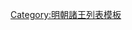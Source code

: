 {{ming|title=明朝衛國諸王|ed=衛國|head=[[永乐 (明朝)|永樂]]二十二年（[[1424年]]）封，建藩[[懷慶府]]|
{{ming/title}}
{{ming/list|衛恭王|[[朱瞻埏]]|朱高熾、庶十子|[[1424年]]—[[1439年]]|[[永乐 (明朝)|永樂]]二十二年封，建藩懷慶府。正統三年薨。無子，封除。}}
}}<noinclude>
[[Category:明朝諸王列表模板]]
</noinclude>